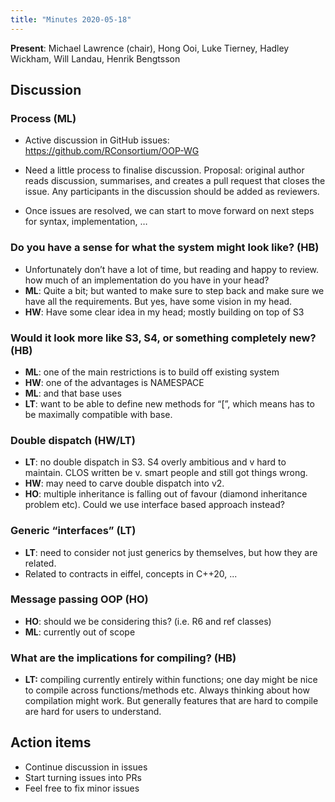 ```yaml
---
title: "Minutes 2020-05-18"
---
```


**Present**: Michael Lawrence (chair), Hong Ooi, Luke Tierney, Hadley Wickham, Will Landau, Henrik Bengtsson

## Discussion

### Process (ML)

-   Active discussion in GitHub issues: <https://github.com/RConsortium/OOP-WG>

-   Need a little process to finalise discussion. Proposal: original author reads discussion, summarises, and creates a pull request that closes the issue. Any participants in the discussion should be added as reviewers.

-   Once issues are resolved, we can start to move forward on next steps for syntax, implementation, ...

### Do you have a sense for what the system might look like? (HB)

-   Unfortunately don't have a lot of time, but reading and happy to review. how much of an implementation do you have in your head?
-   **ML**: Quite a bit; but wanted to make sure to step back and make sure we have all the requirements. But yes, have some vision in my head.
-   **HW**: Have some clear idea in my head; mostly building on top of S3

### Would it look more like S3, S4, or something completely new? (HB)

-   **ML**: one of the main restrictions is to build off existing system
-   **HW**: one of the advantages is NAMESPACE
-   **ML**: and that base uses
-   **LT**: want to be able to define new methods for "[", which means has to be maximally compatible with base.

### Double dispatch (HW/LT)

-   **LT**: no double dispatch in S3. S4 overly ambitious and v hard to maintain. CLOS written be v. smart people and still got things wrong.
-   **HW**: may need to carve double dispatch into v2.
-   **HO**: multiple inheritance is falling out of favour (diamond inheritance problem etc). Could we use interface based approach instead?

### Generic "interfaces" (LT)

-   **LT**: need to consider not just generics by themselves, but how they are related.
-   Related to contracts in eiffel, concepts in C++20, \...

### Message passing OOP (HO)

-   **HO**: should we be considering this? (i.e. R6 and ref classes)
-   **ML**: currently out of scope

### What are the implications for compiling? (HB)

-   **LT:** compiling currently entirely within functions; one day might be nice to compile across functions/methods etc. Always thinking about how compilation might work. But generally features that are hard to compile are hard for users to understand.

## Action items

-   Continue discussion in issues
-   Start turning issues into PRs
-   Feel free to fix minor issues
